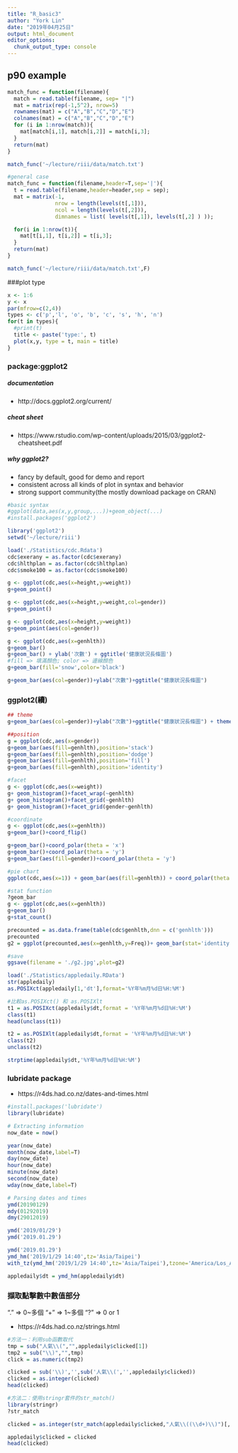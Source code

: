 ```yaml
---
title: "R_basic3"
author: "York Lin"
date: "2019年04月25日"
output: html_document
editor_options: 
  chunk_output_type: console
---
```


## p90 example
```R

match_func = function(filename){
  match = read.table(filename, sep= "|")
  mat = matrix(rep(-1,5^2), nrow=5)
  rownames(mat) = c("A","B","C","D","E")
  colnames(mat) = c("A","B","C","D","E")
  for (i in 1:nrow(match)){
    mat[match[i,1], match[i,2]] = match[i,3];
  }
  return(mat)
}

match_func('~/lecture/riii/data/match.txt')

#general case
match_func = function(filename,header=T,sep='|'){
  t = read.table(filename,header=header,sep = sep);
  mat = matrix(-1,
               nrow = length(levels(t[,1])),
               ncol = length(levels(t[,2])),
               dimnames = list( levels(t[,1]), levels(t[,2] ) ));

  for(i in 1:nrow(t)){
    mat[t[i,1], t[i,2]] = t[i,3];
  }
  return(mat)
}

match_func('~/lecture/riii/data/match.txt',F)
```


###plot type
```r
x <- 1:6
y <- x
par(mfrow=c(2,4))
types <- c('p','l', 'o', 'b', 'c', 's', 'h', 'n')
for(t in types){
  #print(t)
  title <- paste('type:', t)
  plot(x,y, type = t, main = title)
}

```
### package:ggplot2
##### documentation
- http://docs.ggplot2.org/current/

##### cheat sheet
- https://www.rstudio.com/wp-content/uploads/2015/03/ggplot2-cheatsheet.pdf

##### why ggplot2?
- fancy by default, good for demo and report 
- consistent across all kinds of plot in syntax and behavior
- strong support community(the mostly download package on CRAN)
```R
#basic syntax
#ggplot(data,aes(x,y,group,...))+geom_object(...)
#install.packages('ggplot2')

library('ggplot2')
setwd('~/lecture/riii')

load('./Statistics/cdc.Rdata')
cdc$exerany = as.factor(cdc$exerany)
cdc$hlthplan = as.factor(cdc$hlthplan)
cdc$smoke100 = as.factor(cdc$smoke100)

g <- ggplot(cdc,aes(x=height,y=weight))
g+geom_point()

g <- ggplot(cdc,aes(x=height,y=weight,col=gender))
g+geom_point()

g <- ggplot(cdc,aes(x=height,y=weight))
g+geom_point(aes(col=gender))

g <- ggplot(cdc,aes(x=genhlth))
g+geom_bar()
g+geom_bar() + ylab('次數') + ggtitle('健康狀況長條圖')
#fill => 填滿顏色; color => 邊線顏色
g+geom_bar(fill='snow',color='black')

g+geom_bar(aes(col=gender))+ylab("次數")+ggtitle("健康狀況長條圖")
```

### ggplot2(續)
```R
## theme
g+geom_bar(aes(col=gender))+ylab("次數")+ggtitle("健康狀況長條圖") + theme(text=element_text(size=16,  family="Songti SC"))

##position
g = ggplot(cdc,aes(x=gender))
g+geom_bar(aes(fill=genhlth),position='stack')
g+geom_bar(aes(fill=genhlth),position='dodge')
g+geom_bar(aes(fill=genhlth),position='fill')
g+geom_bar(aes(fill=genhlth),position='identity')

#facet
g <- ggplot(cdc,aes(x=weight))
g+ geom_histogram()+facet_wrap(~genhlth)
g+ geom_histogram()+facet_grid(~genhlth)
g+ geom_histogram()+facet_grid(gender~genhlth)

#coordinate
g <- ggplot(cdc,aes(x=genhlth))
g+geom_bar()+coord_flip()

g+geom_bar()+coord_polar(theta = 'x')
g+geom_bar()+coord_polar(theta = 'y')
g+geom_bar(aes(fill=gender))+coord_polar(theta = 'y')

#pie chart
ggplot(cdc,aes(x=1)) + geom_bar(aes(fill=genhlth)) + coord_polar(theta = 'y')

#stat function
?geom_bar
g <- ggplot(cdc,aes(x=genhlth))
g+geom_bar()
g+stat_count()

precounted = as.data.frame(table(cdc$genhlth,dnn = c('genhlth')))
precounted
g2 = ggplot(precounted,aes(x=genhlth,y=Freq))+ geom_bar(stat='identity')

#save
ggsave(filename = './g2.jpg',plot=g2)
```

```R
load('./Statistics/appledaily.RData')
str(appledaily)
as.POSIXct(appledaily[1,'dt'],format='%Y年%m月%d日%H:%M')

#比較as.POSIXct() 和 as.POSIXlt
t1 = as.POSIXct(appledaily$dt,format = '%Y年%m月%d日%H:%M')
class(t1)
head(unclass(t1))

t2 = as.POSIXlt(appledaily$dt,format = '%Y年%m月%d日%H:%M')
class(t2)
unclass(t2)

strptime(appledaily$dt,'%Y年%m月%d日%H:%M')
```

### lubridate package
- https://r4ds.had.co.nz/dates-and-times.html
```R
#install.packages('lubridate')
library(lubridate)

# Extracting information
now_date = now()

year(now_date)
month(now_date,label=T)
day(now_date)
hour(now_date)
minute(now_date)
second(now_date)
wday(now_date,label=T)

# Parsing dates and times
ymd(20190129)
mdy(01292019)
dmy(29012019)

ymd('2019/01/29')
ymd('2019.01.29')

ymd('2019.01.29')
ymd_hm('2019/1/29 14:40',tz='Asia/Taipei')
with_tz(ymd_hm('2019/1/29 14:40',tz='Asia/Taipei'),tzone='America/Los_Angeles')

appledaily$dt = ymd_hm(appledaily$dt)
```

### 擷取點擊數中數值部分
"." => 0~多個
\d.
"+" => 1~多個
\d+
"?" => 0 or 1
\d?

- https://r4ds.had.co.nz/strings.html
```R
#方法一：利用sub函數取代
tmp = sub("人氣\\(","",appledaily$clicked[1])
tmp2 = sub("\\)","",tmp)
click = as.numeric(tmp2)

clicked = sub('\\)','',sub('人氣\\(','',appledaily$clicked))
clicked = as.integer(clicked)
head(clicked)

#方法二：使用stringr套件的str_match()
library(stringr)
?str_match

clicked = as.integer(str_match(appledaily$clicked,"人氣\\((\\d+)\\)")[,2])

appledaily$clicked = clicked
head(clicked)
```
